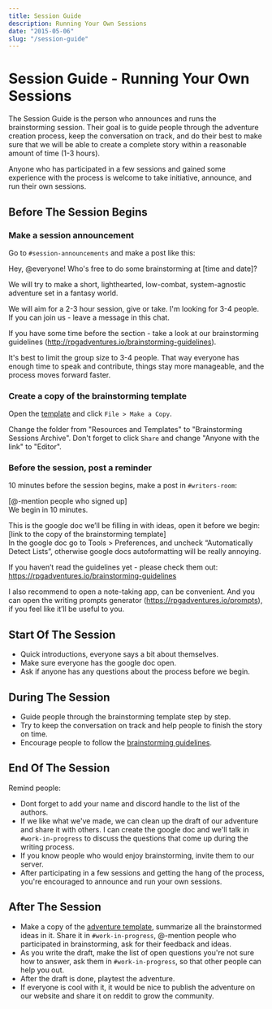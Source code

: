 ```yaml
---
title: Session Guide
description: Running Your Own Sessions
date: "2015-05-06"
slug: "/session-guide"
---
```


# Session Guide - Running Your Own Sessions
The Session Guide is the person who announces and runs the brainstorming session. Their goal is to guide people through the adventure creation process, keep the conversation on track, and do their best to make sure that we will be able to create a complete story within a reasonable amount of time (1-3 hours).

Anyone who has participated in a few sessions and gained some experience with the process is welcome to take initiative, announce, and run their own sessions.

## Before The Session Begins

### Make a session announcement
Go to `#session-announcements` and make a post like this:

> 
Hey, @everyone! Who's free to do some brainstorming at [time and date]?
>
We will try to make a short, lighthearted, low-combat, system-agnostic adventure set in a fantasy world.
>
We will aim for a 2-3 hour session, give or take. I'm looking for 3-4 people.  
If you can join us - leave a message in this chat.  
>
If you have some time before the section - take a look at our brainstorming guidelines (http://rpgadventures.io/brainstorming-guidelines).

It's best to limit the group size to 3-4 people. That way everyone has enough time to speak and contribute, things stay more manageable, and the process moves forward faster.

### Create a copy of the brainstorming template
Open the [template](https://docs.google.com/document/d/1S0KMVB6qyc_MKvXt2SS4-Zn5seT31QfXjYD1Gb9htzM/) and click `File > Make a Copy`.

Change the folder from "Resources and Templates" to "Brainstorming Sessions Archive". Don't forget to click `Share` and change "Anyone with the link" to "Editor".

### Before the session, post a reminder
10 minutes before the session begins, make a post in `#writers-room`:
> 
[@-mention people who signed up]  
We begin in 10 minutes.
>
This is the google doc we’ll be filling in with ideas, open it before we begin:  
[link to the copy of the brainstorming template]  
In the google doc go to Tools > Preferences, and uncheck “Automatically Detect Lists”, otherwise google docs autoformatting will be really annoying.
>
If you haven’t read the guidelines yet - please check them out:  
https://rpgadventures.io/brainstorming-guidelines
>
I also recommend to open a note-taking app, can be convenient. And you can open the writing prompts generator (https://rpgadventures.io/prompts), if you feel like it’ll be useful to you.



## Start Of The Session
- Quick introductions, everyone says a bit about themselves.
- Make sure everyone has the google doc open.
- Ask if anyone has any questions about the process before we begin.

## During The Session
- Guide people through the brainstorming template step by step.
- Try to keep the conversation on track and help people to finish the story on time.
- Encourage people to follow the [brainstorming guidelines](https://rpgadventures.io/brainstorming-guidelines).
<!-- - If people get stuck or can't pick an idea - call for a vote, roll the dice to pick a random one (`!r 1d10` in chat), or just make the decision yourself and move on. -->
<!-- - If nobody has any ideas - go with the simple/obvious one. Use [writing prompts tool](https://rpgadventures.io/prompts) if necessary. -->

## End Of The Session
Remind people:

- Dont forget to add your name and discord handle to the list of the authors.
- If we like what we've made, we can clean up the draft of our adventure and share it with others. I can create the google doc and we'll talk in `#work-in-progress` to discuss the questions that come up during the writing process.
- If you know people who would enjoy brainstorming, invite them to our server.
- After participating in a few sessions and getting the hang of the process, you're encouraged to announce and run your own sessions.

## After The Session
- Make a copy of the [adventure template](https://docs.google.com/document/d/1yUqvSokoxJalKhi236xvl4q1cf7EWLVmrfgw9ljGyMI/), summarize all the brainstormed ideas in it. Share it in `#work-in-progress`, @-mention people who participated in brainstorming, ask for their feedback and ideas.
- As you write the draft, make the list of open questions you're not sure how to answer, ask them in `#work-in-progress`, so that other people can help you out.
- After the draft is done, playtest the adventure.
- If everyone is cool with it, it would be nice to publish the adventure on our website and share it on reddit to grow the community.
